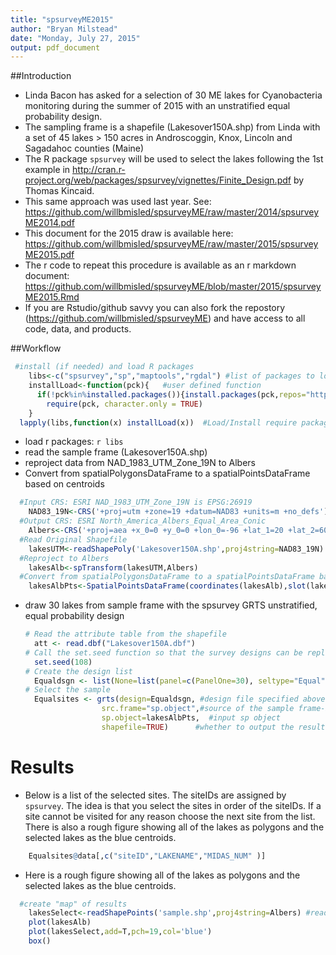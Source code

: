 ```yaml
---
title: "spsurveyME2015"
author: "Bryan Milstead"
date: "Monday, July 27, 2015"
output: pdf_document
---
```

<!---
use these command instead of the knit icon if you want the data and work loaded into the R workspace
  library(knitr)
    setwd("2015")
    knit('spsurveyME2015.rmd')
-->
##Introduction

* Linda Bacon has asked for a selection of 30 ME lakes for Cyanobacteria monitoring during the summer of 2015 with an unstratified equal probability design.
* The sampling frame is a shapefile (Lakesover150A.shp) from Linda with a set of 45 lakes > 150 acres in Androscoggin, Knox, Lincoln and Sagadahoc counties (Maine)
* The R package `spsurvey` will be used to select the lakes following the 1st example in <http://cran.r-project.org/web/packages/spsurvey/vignettes/Finite_Design.pdf> by Thomas Kincaid.
* This same approach was used last year.  See: <https://github.com/willbmisled/spsurveyME/raw/master/2014/spsurveyME2014.pdf>
* This document for the 2015 draw is available here: <https://github.com/willbmisled/spsurveyME/raw/master/2015/spsurveyME2015.pdf>
* The r code to repeat this procedure is available as an r markdown document: <https://github.com/willbmisled/spsurveyME/blob/master/2015/spsurveyME2015.Rmd>
* If you are Rstudio/github savvy you can also fork the repostory (<https://github.com/willbmisled/spsurveyME>) and have access to all code, data, and products.

##Workflow

```r
 #install (if needed) and load R packages
    libs<-c("spsurvey","sp","maptools","rgdal") #list of packages to load
    installLoad<-function(pck){   #user defined function
      if(!pck%in%installed.packages()){install.packages(pck,repos="http://rweb.quant.ku.edu/cran/")}
        require(pck, character.only = TRUE)
    }
  lapply(libs,function(x) installLoad(x))  #Load/Install require packages

```

* load r packages:  `r libs`
* read the sample frame (Lakesover150A.shp)
* reproject data from NAD_1983_UTM_Zone_19N to Albers
* Convert from spatialPolygonsDataFrame to a spatialPointsDataFrame based on centroids

```r
  #Input CRS: ESRI NAD_1983_UTM_Zone_19N is EPSG:26919
    NAD83_19N<-CRS('+proj=utm +zone=19 +datum=NAD83 +units=m +no_defs')
  #Output CRS: ESRI North_America_Albers_Equal_Area_Conic
    Albers<-CRS('+proj=aea +x_0=0 +y_0=0 +lon_0=-96 +lat_1=20 +lat_2=60 +lat_0=40 +units=m +datum=NAD83')
  #Read Original Shapefile
    lakesUTM<-readShapePoly('Lakesover150A.shp',proj4string=NAD83_19N)
  #Reproject to Albers
    lakesAlb<-spTransform(lakesUTM,Albers)
  #Convert from spatialPolygonsDataFrame to a spatialPointsDataFrame based on centroids
    lakesAlbPts<-SpatialPointsDataFrame(coordinates(lakesAlb),slot(lakesAlb,"data"), proj4string=Albers)
```

* draw 30 lakes from sample frame with the spsurvey GRTS unstratified, equal probability design 

  ```r
  # Read the attribute table from the shapefile
    att <- read.dbf("Lakesover150A.dbf") 
  # Call the set.seed function so that the survey designs can be replicated
    set.seed(108)
  # Create the design list
    Equaldsgn <- list(None=list(panel=c(PanelOne=30), seltype="Equal")) #PanelOne=30 is the sample size
  # Select the sample
    Equalsites <- grts(design=Equaldsgn, #design file specified above
                   src.frame="sp.object",#source of the sample frame-in this case an the sp object "lakesAlb"
                   sp.object=lakesAlbPts,  #input sp object
                   shapefile=TRUE)      #whether to output the results as a shapefile
```

# Results

* Below is a list of the selected sites.  The siteIDs are assigned by `spsurvey`.  The idea is that you select the sites in order of the siteIDs.  If a site cannot be visited for any reason choose the next site from the list.  There is also a rough figure showing all of the lakes as polygons and the selected lakes as the blue centroids.

```r
    Equalsites@data[,c("siteID","LAKENAME","MIDAS_NUM" )]
```

* Here is a rough figure showing all of the lakes as polygons and the selected lakes as the blue centroids.

```r
  #create "map" of results
    lakesSelect<-readShapePoints('sample.shp',proj4string=Albers) #read the shapefile of selected lake (points)
    plot(lakesAlb)
    plot(lakesSelect,add=T,pch=19,col='blue')
    box()
```

